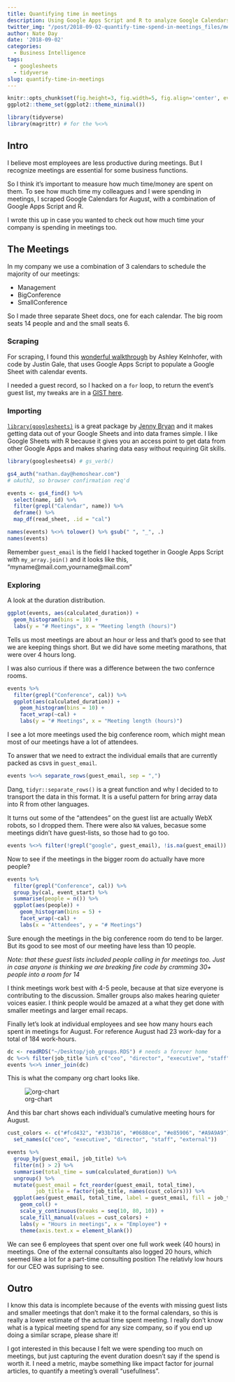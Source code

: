 ```yaml
---
title: Quantifying time in meetings
description: Using Google Apps Script and R to analyze Google Calendars.
twitter_img: "/post/2018-09-02-quantify-time-spend-in-meetings_files/meetings_twitter_card.png"
author: Nate Day
date: '2018-09-02'
categories:
  - Business Intelligence
tags:
  - googlesheets
  - tidyverse
slug: quantify-time-in-meetings
---
```


```r
knitr::opts_chunk$set(fig.height=3, fig.width=5, fig.align='center', eval = F)
ggplot2::theme_set(ggplot2::theme_minimal())
```

```r
library(tidyverse)
library(magrittr) # for the %<>%
```

## Intro

I believe most employees are less productive during meetings. But I recognize meetings are essential for some business functions.

So I think it's important to measure how much time/money are spent on them. To see how much time my colleagues and I were spending in meetings, I scraped Google Calendars for August, with a combination of Google Apps Script and R.

I wrote this up in case you wanted to check out how much time your company is spending in meetings too.

## The Meetings

In my company we use a combination of 3 calendars to schedule the majority of our meetings:

* Management
* BigConference
* SmallConference

So I made three separate Sheet docs, one for each calendar. The big room seats 14 people and and the small seats 6.

### Scraping

For scraping, I found this [wonderful walkthrough](https://www.cloudbakers.com/blog/export-google-calendar-entries-to-a-google-spreadsheet) by Ashley Kelnhofer, with code by Justin Gale, that uses Google Apps Script to populate a Google Sheet with calendar events.

I needed a guest record, so I hacked on a `for` loop, to return the event's guest list, my tweaks are in a [GIST here](https://gist.github.com/nathancday/d168314100708235535e6967f5185acf).

### Importing

[`library(googlesheets)`](https://github.com/jennybc/googlesheets) is a great package by [Jenny Bryan](https://github.com/jennybc) and it makes getting data out of your Google Sheets and into data frames simple. I like Google Sheets with R because it gives you an access point to get data from other Google Apps and makes sharing data easy without requiring Git skills.

```r
library(googlesheets4) # gs_verb()

gs4_auth("nathan.day@hemoshear.com")
# oAuth2, so browser confirmation req'd

events <- gs4_find() %>%
  select(name, id) %>%
  filter(grepl("Calendar", name)) %>%
  deframe() %>% 
  map_df(read_sheet, .id = "cal")

names(events) %<>% tolower() %>% gsub(" ", "_", .)
names(events)
```

Remember `guest_email` is the field I hacked together in Google Apps Script with `my_array.join()` and it looks like this, "myname\@mail.com,yourname\@mail.com"

### Exploring

A look at the duration distribution.

```r
ggplot(events, aes(calculated_duration)) +
  geom_histogram(bins = 10) +
  labs(y = "# Meetings", x = "Meeting length (hours)")
```

Tells us most meetings are about an hour or less and that's good to see that we are keeping things short. But we did have some meeting marathons, that were over 4 hours long.

I was also currious if there was a difference between the two confernce rooms.

```r
events %>%
  filter(grepl("Conference", cal)) %>%
  ggplot(aes(calculated_duration)) +
    geom_histogram(bins = 10) +
    facet_wrap(~cal) +
    labs(y = "# Meetings", x = "Meeting length (hours)")
```

I see a lot more meetings used the big conference room, which might mean most of our meetings have a lot of attendees. 

To answer that we need to extract the individual emails that are currently packed as csvs in `guest_email`.

```r
events %<>% separate_rows(guest_email, sep = ",")
```

Dang, `tidyr::separate_rows()` is a great function and why I decided to to transport the data in this format. It is a useful pattern for bring array data into R from other languages.

It turns out some of the "attendees" on the guest list are actually WebX robots, so I dropped them. There were also `NA` values, becasue some meetings didn't have guest-lists, so those had to go too.

```r
events %<>% filter(!grepl("google", guest_email), !is.na(guest_email))
```

Now to see if the meetings in the bigger room do actually have more people?

```r
events %>%
  filter(grepl("Conference", cal)) %>%
  group_by(cal, event_start) %>%
  summarise(people = n()) %>%
  ggplot(aes(people)) +
    geom_histogram(bins = 5) +
    facet_wrap(~cal) +
    labs(x = "Attendees", y = "# Meetings")
```

Sure enough the meetings in the big conference room do tend to be larger. But its good to see most of our meeting have less than 10 people.

*Note: that these guest lists included people calling in for meetings too. Just in case anyone is thinking we are breaking fire code by cramming 30+ people into a room for 14*

I think meetings work best with 4-5 peole, because at that size everyone is contributing to the discussion. Smaller groups also makes hearing quieter voices easier. I think people would be amazed at a what they get done with smaller meetings and larger email recaps.

Finally let's look at individual employees and see how many hours each spent in meetings for August. For reference August had 23 work-day for a total of 184 work-hours.

```r
dc <- readRDS("~/Desktop/job_groups.RDS") # needs a forever home
dc %<>% filter(job_title %in% c("ceo", "director", "executive", "staff", "external"))
events %<>% inner_join(dc)
```

This is what the company org chart looks like.

![org-chart](/post/2018-09-02-quantify-time-spend-in-meetings_files/hs_org_chart.png)

And this bar chart shows each individual's cumulative meeting hours for August.

```r
cust_colors <- c("#fcd432", "#33b716", "#0688ce", "#e85906", "#A9A9A9") %>%
  set_names(c("ceo", "executive", "director", "staff", "external"))

events %>%
  group_by(guest_email, job_title) %>%
  filter(n() > 2) %>% 
  summarise(total_time = sum(calculated_duration)) %>% 
  ungroup() %>%
  mutate(guest_email = fct_reorder(guest_email, total_time),
         job_title = factor(job_title, names(cust_colors))) %>%
  ggplot(aes(guest_email, total_time, label = guest_email, fill = job_title)) +
    geom_col() +
    scale_y_continuous(breaks = seq(10, 80, 10)) +
    scale_fill_manual(values = cust_colors) +
    labs(y = "Hours in meetings", x = "Employee") +
    theme(axis.text.x = element_blank())
```

We can see 6 employees that spent over one full work week (40 hours) in meetings. One of the external consultants also logged 20 hours, which seemed like a lot for a part-time consulting position  The relativly low hours for our CEO was suprising to see.

## Outro

I know this data is incomplete because of the events with missing guest lists and smaller meetings that don't make it to the formal calendars, so this is really a lower estimate of the actual time spent meeting. I really don't know what is a typical meeting spend for any size company, so if you end up doing a similar scrape, please share it!

I got interested in this because I felt we were spending too much on meetings, but just capturing the event duration doesn't say if the spend is worth it. I need a metric, maybe something like impact factor for journal articles, to quantify a meeting's overall "usefullness".







